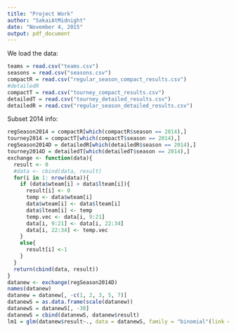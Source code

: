 ```yaml
---
title: "Project Work"
author: "SakaiAtMidnight"
date: "November 4, 2015"
output: pdf_document
---
```


We load the data:
```r
teams = read.csv("teams.csv")
seasons = read.csv("seasons.csv")
compactR = read.csv("regular_season_compact_results.csv")
#detailedR
compactT = read.csv("tourney_compact_results.csv")
detailedT = read.csv("tourney_detailed_results.csv")
detailedR = read.csv("regular_season_detailed_results.csv")
```

Subset 2014 info:
```r
regSeason2014 = compactR[which(compactR$season == 2014),]
tourney2014 = compactT[which(compactT$season == 2014),]
regSeason2014D = detailedR[which(detailedR$season == 2014),]
tourney2014D = detailedT[which(detailedT$season == 2014),]
exchange <- function(data){
  result <- 0
  #data <- cbind(data, result)
  for(i in 1: nrow(data)){
    if (data$wteam[i] > data$lteam[i]){
      result[i] <- 0
      temp <- data$wteam[i]
      data$wteam[i] <- data$lteam[i]
      data$lteam[i] <- temp
      temp.vec <- data[i, 9:21]
      data[i, 9:21] <- data[i, 22:34]
      data[i, 22:34] <- temp.vec
    }
    else{
      result[i] <-1
    }
  }
  return(cbind(data, result))
}
datanew <- exchange(regSeason2014D)
names(datanew)
datanew = datanew[, -c(1, 2, 3, 5, 7)]
datanewS = as.data.frame(scale(datanew))
datanewS = datanewS[, -30]
datanewS = cbind(datanewS, datanew$result)
lm1 = glm(datanew$result~., data = datanewS, family = "binomial"(link = "logit"))
```
